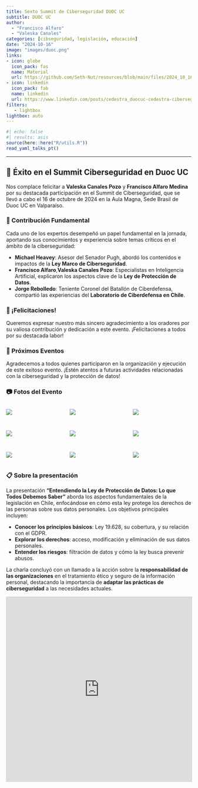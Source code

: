 ```yaml
---
title: Sexto Summit de Ciberseguridad DUOC UC 
subtitle: DUOC UC 
author: 
  - "Francisco Alfaro"
  - "Valeska Canales"
categories: [cibseguridad, legislación, educación]
date: "2024-10-16"
image: "images/duoc.png"
links:
- icon: globe
  icon_pack: fas
  name: Material
  url: https://github.com/Seth-Nut/resources/blob/main/files/2024_10_16_ley_proteccion_datos.pdf
- icon: linkedin
  icon_pack: fab
  name: linkedin
  url: https://www.linkedin.com/posts/cedestra_duocuc-cedestra-ciberseguridad-activity-7252401796315250689-etOY?utm_source=share&utm_medium=member_desktop
filters:
   - lightbox
lightbox: auto
---
```



```r
#| echo: false
#| results: asis
source(here::here("R/utils.R"))
read_yaml_talks_pt()
```


------------------------------------------------------------------------




## 🎉 Éxito en el Summit Ciberseguridad en Duoc UC

Nos complace felicitar a **Valeska Canales Pozo** y **Francisco Alfaro Medina** por su destacada participación en el Summit de Ciberseguridad, que se llevó a cabo el 16 de octubre de 2024 en la Aula Magna, Sede Brasil de Duoc UC en Valparaíso.

### 🌟 Contribución Fundamental

Cada uno de los expertos desempeñó un papel fundamental en la jornada, aportando sus conocimientos y experiencia sobre temas críticos en el ámbito de la ciberseguridad:

- **Michael Heavey**: Asesor del Senador Pugh, abordó los contenidos e impactos de la **Ley Marco de Ciberseguridad**.
- **Francisco Alfaro**,**Valeska Canales Pozo**: Especialistas en Inteligencia Artificial, explicaron los aspectos clave de la **Ley de Protección de Datos**. 
- **Jorge Rebolledo**: Teniente Coronel del Batallón de Ciberdefensa, compartió las experiencias del **Laboratorio de Ciberdefensa en Chile**.

### 👏 ¡Felicitaciones!

Queremos expresar nuestro más sincero agradecimiento a los oradores por su valiosa contribución y dedicación a este evento. ¡Felicitaciones a todos por su destacada labor!

### 📅 Próximos Eventos

Agradecemos a todos quienes participaron en la organización y ejecución de este exitoso evento. ¡Estén atentos a futuras actividades relacionadas con la ciberseguridad y la protección de datos!


### 📷 Fotos del Evento

::: {style="display: grid; grid-template-columns: repeat(3, 1fr); grid-gap: 1em;"}

![](images/img_01.jpg){group="my-gallery"}

![](images/img_02.jpg){group="my-gallery"}

![](images/img_05.jpg){group="my-gallery"}

![](images/img_03.jpg){group="my-gallery"}

![](images/img_07.jpg){group="my-gallery"}

![](images/img_10.jpg){group="my-gallery"}

![](images/img_04.jpg){group="my-gallery"}

![](images/img_11.jpg){group="my-gallery"}

![](images/img_06.jpg){group="my-gallery"}





:::


### 📋 Sobre la presentación

La presentación **"Entendiendo la Ley de Protección de Datos: Lo que Todos Debemos Saber"** aborda los aspectos fundamentales de la legislación en Chile, enfocándose en cómo esta ley protege los derechos de las personas sobre sus datos personales. Los objetivos principales incluyen:

- **Conocer los principios básicos**: Ley 19.628, su cobertura, y su relación con el GDPR.
- **Explorar los derechos**: acceso, modificación y eliminación de sus datos personales.
- **Entender los riesgos**: filtración de datos y cómo la ley busca prevenir abusos.

La charla concluyó con un llamado a la acción sobre la **responsabilidad de las organizaciones** en el tratamiento ético y seguro de la información personal, destacando la importancia de **adaptar las prácticas de ciberseguridad** a las necesidades actuales.

<iframe src="https://www.slideshare.net/slideshow/embed_code/key/hTmkePNQttiY5z?hostedIn=slideshare&page=upload" width="700" height="500" frameborder="0" marginwidth="0" marginheight="0" scrolling="no" style="border:1px solid #CCC; border-width:1px; margin-bottom:5px; max-width: 100%;" allowfullscreen> </iframe>

